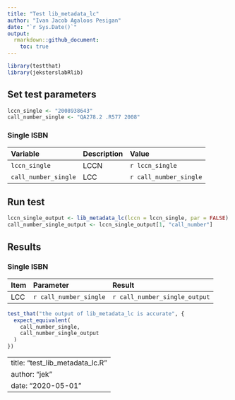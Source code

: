 ```yaml
---
title: "Test lib_metadata_lc"
author: "Ivan Jacob Agaloos Pesigan"
date: "`r Sys.Date()`"
output:
  rmarkdown::github_document:
    toc: true
---
```


```r
library(testthat)
library(jeksterslabRlib)
```

## Set test parameters

```r
lccn_single <- "2008938643"
call_number_single <- "QA278.2 .R577 2008"
```

### Single ISBN
| Variable             | Description | Value                  |
|:---------------------|:------------|:-----------------------|
| `lccn_single`        | LCCN        | `r lccn_single`        |
| `call_number_single` | LCC         | `r call_number_single` |
## Run test

```r
lccn_single_output <- lib_metadata_lc(lccn = lccn_single, par = FALSE)
call_number_single_output <- lccn_single_output[1, "call_number"]
```

## Results
### Single ISBN
| Item | Parameter              | Result                        |
|:-----|:-----------------------|:------------------------------|
| LCC  | `r call_number_single` | `r call_number_single_output` |

```r
test_that("the output of lib_metadata_lc is accurate", {
  expect_equivalent(
    call_number_single,
    call_number_single_output
  )
})
```


---
title: "test_lib_metadata_lc.R"
author: "jek"
date: "2020-05-01"
---

